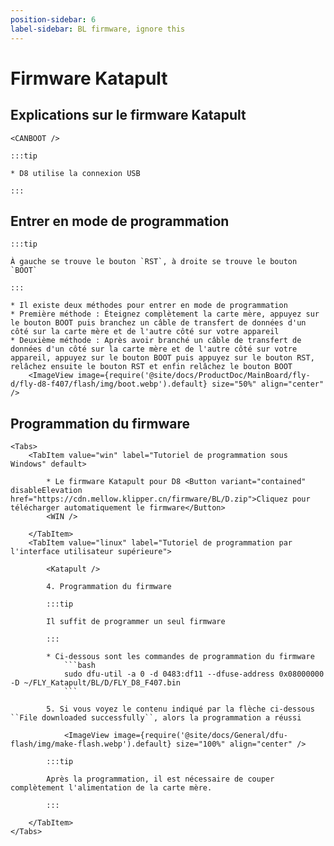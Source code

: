 ```yaml
---
position-sidebar: 6
label-sidebar: BL firmware, ignore this
---
```



# Firmware Katapult

## Explications sur le firmware Katapult

    <CANBOOT />

    :::tip

    * D8 utilise la connexion USB

    :::

## Entrer en mode de programmation

    :::tip

    À gauche se trouve le bouton `RST`, à droite se trouve le bouton `BOOT`

    :::

    * Il existe deux méthodes pour entrer en mode de programmation
    * Première méthode : Éteignez complètement la carte mère, appuyez sur le bouton BOOT puis branchez un câble de transfert de données d'un côté sur la carte mère et de l'autre côté sur votre appareil
    * Deuxième méthode : Après avoir branché un câble de transfert de données d'un côté sur la carte mère et de l'autre côté sur votre appareil, appuyez sur le bouton BOOT puis appuyez sur le bouton RST, relâchez ensuite le bouton RST et enfin relâchez le bouton BOOT
        <ImageView image={require('@site/docs/ProductDoc/MainBoard/fly-d/fly-d8-f407/flash/img/boot.webp').default} size="50%" align="center" />

## Programmation du firmware
    <Tabs>
        <TabItem value="win" label="Tutoriel de programmation sous Windows" default>

            * Le firmware Katapult pour D8 <Button variant="contained" disableElevation href="https://cdn.mellow.klipper.cn/firmware/BL/D.zip">Cliquez pour télécharger automatiquement le firmware</Button>
            <WIN />

        </TabItem>
        <TabItem value="linux" label="Tutoriel de programmation par l'interface utilisateur supérieure">

            <Katapult />

            4. Programmation du firmware

            :::tip

            Il suffit de programmer un seul firmware

            :::

            * Ci-dessous sont les commandes de programmation du firmware
                ```bash
                sudo dfu-util -a 0 -d 0483:df11 --dfuse-address 0x08000000 -D ~/FLY_Katapult/BL/D/FLY_D8_F407.bin
                ```

            5. Si vous voyez le contenu indiqué par la flèche ci-dessous ``File downloaded successfully``, alors la programmation a réussi

                <ImageView image={require('@site/docs/General/dfu-flash/img/make-flash.webp').default} size="100%" align="center" />

            :::tip

            Après la programmation, il est nécessaire de couper complètement l'alimentation de la carte mère.

            :::

        </TabItem>
    </Tabs>
